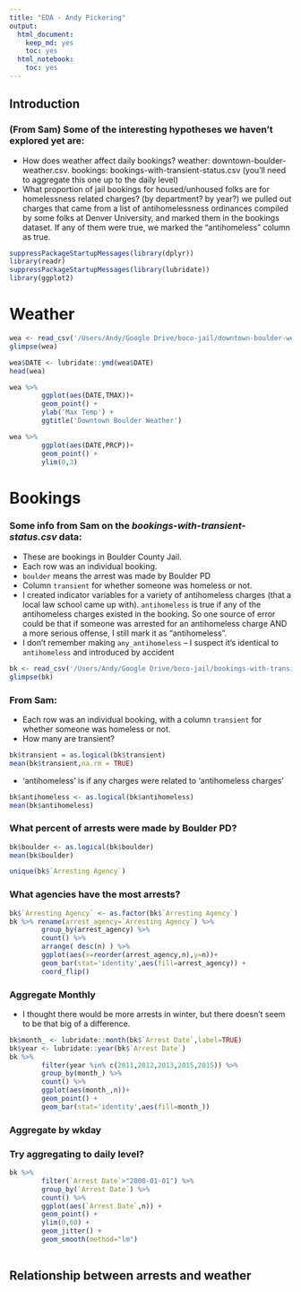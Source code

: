 ```yaml
---
title: "EDA - Andy Pickering"
output: 
  html_document: 
    keep_md: yes
    toc: yes
  html_notebook: 
    toc: yes
---
```



## Introduction

### (From Sam) Some of the interesting hypotheses we haven't explored yet are:
- How does weather affect daily bookings? weather: downtown-boulder-weather.csv. bookings: bookings-with-transient-status.csv (you'll need to aggregate this one up to the daily level)
- What proportion of jail bookings for housed/unhoused folks are for homelessness related charges? (by department? by year?) we pulled out charges that came from a list of antihomelessness ordinances compiled by some folks at Denver University, and marked them in the bookings dataset. If any of them were true, we marked the "antihomeless" column as true.


```r
suppressPackageStartupMessages(library(dplyr))
library(readr)
suppressPackageStartupMessages(library(lubridate))
library(ggplot2)
```


# Weather

```r
wea <- read_csv('/Users/Andy/Google Drive/boco-jail/downtown-boulder-weather.csv')
glimpse(wea)
```


```r
wea$DATE <- lubridate::ymd(wea$DATE)
head(wea)
```


```r
wea %>%
        ggplot(aes(DATE,TMAX))+
        geom_point() +
        ylab('Max Temp') +
        ggtitle('Downtown Boulder Weather')
```

```r
wea %>%
        ggplot(aes(DATE,PRCP))+
        geom_point() +
        ylim(0,3)
```


# Bookings

### Some info from Sam on the *bookings-with-transient-status.csv* data:
- These are bookings in Boulder County Jail.
- Each row was an individual booking.
- `boulder` means the arrest was made by Boulder PD
- Column `transient` for whether someone was homeless or not.
- I created indicator variables for a variety of antihomeless charges (that a local law school came up with). `antihomeless` is true if any of the antihomeless charges existed in the booking. So one source of error could be that if someone was arrested for an antihomeless charge AND a more serious offense, I still mark it as "antihomeless". 
- I don't remember making `any_antihomeless` -- I suspect it's identical to `antihomeless` and introduced by accident

```r
bk <- read_csv('/Users/Andy/Google Drive/boco-jail/bookings-with-transient-status.csv')
glimpse(bk)
```

### From Sam:
- Each row was an individual booking, with a column `transient` for whether someone was homeless or not.
- How many are transient?
```r
bk$transient = as.logical(bk$transient)
mean(bk$transient,na.rm = TRUE)
```

- 'antihomeless' is if any charges were related to 'antihomeless charges'
```r
bk$antihomeless <- as.logical(bk$antihomeless)
mean(bk$antihomeless)
```

### What percent of arrests were made by Boulder PD?
```r
bk$boulder <- as.logical(bk$boulder)
mean(bk$boulder)
```

```r
unique(bk$`Arresting Agency`)
```


### What agencies have the most arrests?
```r
bk$`Arresting Agency` <- as.factor(bk$`Arresting Agency`)
bk %>% rename(arrest_agency=`Arresting Agency`) %>%
        group_by(arrest_agency) %>%
        count() %>%
        arrange( desc(n) ) %>%
        ggplot(aes(x=reorder(arrest_agency,n),y=n))+
        geom_bar(stat='identity',aes(fill=arrest_agency)) +
        coord_flip()
```



### Aggregate Monthly
- I thought there would be more arrests in winter, but there doesn't seem to be that big of a difference.

```r
bk$month_ <- lubridate::month(bk$`Arrest Date`,label=TRUE)
bk$year <- lubridate::year(bk$`Arrest Date`)
bk %>% 
        filter(year %in% c(2011,2012,2013,2015,2015)) %>%
        group_by(month_) %>%
        count() %>%
        ggplot(aes(month_,n))+
        geom_point() +
        geom_bar(stat='identity',aes(fill=month_))
```


### Aggregate by wkday



### Try aggregating to daily level?
```r
bk %>% 
        filter(`Arrest Date`>"2000-01-01") %>%
        group_by(`Arrest Date`) %>%
        count() %>%
        ggplot(aes(`Arrest Date`,n)) +
        geom_point() +
        ylim(0,60) +
        geom_jitter() +
        geom_smooth(method="lm")
        
```


## Relationship between arrests and weather

```r

```



